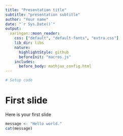 ```yaml
---
title: "Presentation title"
subtitle: "presentation subtitle"
author: "Your name"
date: "`r Sys.Date()`"
output:
  xaringan::moon_reader:
    css: ["default", "default-fonts", "extra.css"]
    lib_dir: libs
    nature:
      highlightStyle: github
      beforeInit: "macros.js"
    includes:
      before_body: mathjax_config.html
---
```


```r
# Setup code
```

# First slide

Here is your first slide

```r
message <- "Hello world."
cat(message)
```

